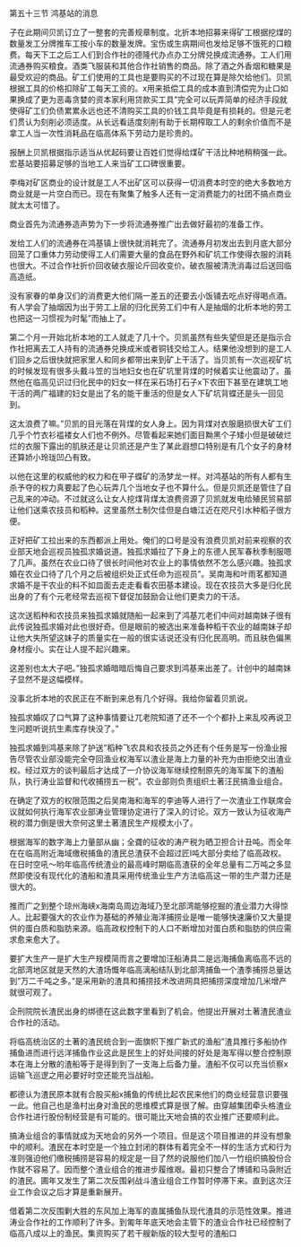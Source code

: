 

第五十三节 鸿基站的消息

子在此期间贝凯订立了一整套的完善规章制度。北折本地招募来得矿工根据挖煤的数量发工分牌推车工按小车的数量发牌。宝伤或生病期间也发给足够不饿死的口粮费。每天下工之后工人们到合作社的德隆代办点办工分牌兑换成流通券。工人们用流通券购买粮食。酒类飞服装和其他合作社销售的商品。除了酒之外香烟和糖果是最受欢迎的商品。矿工们使用的工具也是要购买的不过现在算是除欠给他们。贝凯根据工具的价格扣除矿工每天工资的。x用来抵偿工具的成本直到清偿完为止口如果换成了更为恶毒贪婪的资本家利用贷款买工具”完全可以玩弄简单的经济手段就使得矿工们负债累累永远也还不清购买工具的价钱工具毕竟是有损耗的。但是元老们贯认为刻削必须适度。从长远看适度刻削有助于长期榨取工人的剩余价值而不是拿工人当一次性消耗品在临高体系下劳动力是珍贵的。

报酬上贝凯根据指示适当从优起码要让百姓们觉得给煤矿干活比种地稍稍强一此。宏基站要招募足够的当地工人来当矿工口碑很重要。

李梅对矿区商业的设计就是工人不出矿区可以获得一切消费本时空的绝大多数地方商业就是一片空白而已。现在有聚集了触多人还有一定消费能力的社团不搞点商业就太太可惜了。

商业首先为流通券造声势为下一步将流通券推广出去做好最初的准备工作。

发给工人们的流通券在鸿基镇上很快就消耗完了。流通券月初发出去到月底大部分回笼了口重体力劳动使得工人们需要大量的食品在野外和矿坑工作使得衣服的消耗也很大。不过合作社折价回收破衣服论斤回收变价。破衣服被清洗消毒过后送回临高造纸。

没有家眷的单身汉们的消费更大他们隔一差五的还要去小饭铺去吃点好得喝点酒。有人学会了抽烟因为出于劳工上层的归化民劳工们中有人是抽烟的北析本地的劳工也把这一习惯视为时髦”而抽上了。

第二个月一开始北析本地的工人就走了几十个。贝凯虽然有些失望但是还是指示合作社把离去工人持有的流通券兑换成米或者铜钱交给工人。结果他没想到的是工人们回乡之后很快就把家里人和同乡都带出来到矿上干活了。当贝凯有一次巡视矿坑的时候发现有很多头戴斗笠的当地妇女也在矿坑里背煤的时候着实让他震动了。虽然他在临高见识过归化民中的妇女一样在采石场打石子x下农田下甚至在建筑工地干活的两广福建的妇女是出了名的能干重活的但是女人下矿坑背蝶还是头一回见到。

这太浪费了嘛。”贝凯的目光落在背煤的女人身上。因为背煤对衣服磨损很大矿工们几乎个竹衣衫褴褛女人们也不例外。尽管看起来她们面目黝黑个子矮小但是破破烂烂的衣服下露出的肌肤还是让贝凯还是产生了某此遐想口特别是有几个女子的身材还算娇小玲珑凹凸有致。

以他在这里的权威他的权力和在甲子蝶矿的汤梦龙一样。对鸿基站的所有人都有生杀予夺的权力真要起了色心玩弄几个当地女子也不算什么。但是贝凯还是管住了自己乱来的冲动。不过就这么让女人挖煤背煤太浪费资源了贝凯就发电给殖民贸易部让他们送乘农技员和稻种。这里虽然土制欠佳但是白塘江近在咫尺引水种稻子很方便。

正好把矿工拉出来的东西都派上用处。俺们的口号是没有浪费贝凯对前来视察的农业部天地会巡视员独孤求婚说道。独孤求婚拉了下身上的东德人民军春秋季制服嗯了几声。虽然在农业口待了很长时间他对农业上的事情依然不怎么感兴趣。独孤求婚在农业口待了几个月之后被组织处正式任命为巡视员”。吴南海和叶雨茗都知道求婚不是干农业的料不如皿面去走走看看农田基本建设。现在农技员大多是归化民出身的了有个元老经常去巡视下督促加鼓励会让他们更卖力的干活。

这次送稻种和农技员来独孤求婚就随船一起来到了鸿基兀老们中间对越南妹子很有此传说独孤求婚对此也很好奇。但是眼前的被选出来准备种稻干农业的越南妹子却让他大失所望这妹子的质量实在一般的很实话说还没有归化民高明。而且肤色偏黑身材瘦小。实在让人提不起兴趣来。

这差别也太大子吧。”独孤求婚暗暗后悔自己要求到鸿基来出差了。计创中的越南妹子显然不是这幅模样。

没事北折本地的农民正在不断到来总有几个好得。我给你留着贝凯说。

独孤求婚叹了口气算了这种事情要让兀老院知道了还不一个个都扑上来乱咬再说卫生问题听说抗生素库存快没了。”

独孤求婚到鸿基来除了护送”稻种飞农具和农技员之外还有个任务是写一份渔业报告尽管农业部没能完全夺回渔业权海军以渣业是海上力量的补充为由拒绝交出渣业权。经过双方的谈判最后才达成了一介协议海军继续控制原先的海军属下的渣船队，执行涛业监督和代收捕捞五一税”。农业部则负责组织土著汪民搞渔业组合。

在确定了双方的权限范围之后吴南海和海军的李迪等人进行了一次渣业工作联席会议就如何执行海军农业部涛业管理协定进行了深入的讨论。双方一致认为征收海产税的潜力倒是很大奈何这里土著渣民生产规模太小了。

根据海军的数字海上力量部从幽；全聋的征收的涛产税为晒卫担合计丑吨。而全年在在临高附近海域缴税捕鱼的渣民总渣获不会超过匠I吨大部分卖给了临高政权。在日时空吼～哟年临高传统渣业的最高峰时期临高渣获的全年总量有二万吨之多显然即使没有现代化的渣船和渣具采用传统渔业生产方法临高这一带的生产潜力还是很大的。

推而广之到整个琼州海峡x海南岛周边海域乃至北部湾能够挖掘的渣业潜力大得惊人。比起要强大的农业作为基础的养殖业海洋捕捞业是唯一能够快速廉价又大量提供的蛋白质和脂肪来源。临高政权控制下的人口不断增加对蛋白质和脂肪的供应需求愈来愈大了。

要扩大生产一是扩大生产规模简而言之要增加汪船涛具二是远海捕鱼离临高不远的北部湾地区就是天然的大渣场慨年临高漓船结队到北部湾捕鱼一个渣季捕捞总量达到”万二千吨之多。”是采用新的渣具和捕捞技术改进网具把捕捞深度增加几米增产就很可观了。

企刑院院长渣民出身的绑德在这此数字里看到了机会。他提出开展对土著渣民渣业合作社的活动。

将临高统治区的土著的渣民统合到一面旗帜下推广新式的渔船”渣具推行多船协作捕鱼进而进行远洋捕鱼作业这此是民生上的好处间接的好处是海军得以整合控制原本在海上分散的渣船等于是得到到了一支海上后备力量。渣船不仅可以充当侦察x运输飞巡逻之用必要好时空还能充当战船。

都德认为渣民原本就有合股买船x捕鱼的传统比起农民来他们的商业经营意识要强一此。他自己也是渔村出身对渔民的思维模式算是很了解。由穿越集团牵头格渣业合作社进行股份制经营是有可能的。很可能比天地会搞的农业推广还要顺利此。

搞涛业组合的事情就成为天地会的另外一个项目。但是这个项目推进的并没有想象中的顺利。渣民在本时空是一个独立封闭的群体有着完全不一样的生活方式和行为准则强迫他们缴税捕捞是容易的规定是一目了然的说服他们加八一竹组织搞股份合作就不容易了。因而整个渣业组合的推进步履维艰。最初只整合了博铺和马袅附近的渣民。圃年又发生了第二次反围剁战斗渣业组合工作暂时停滞下来。直到这次汪业工作会议之后才算是重新展开。

借着第二次反围剿大胜的东风加上海军的直属捕鱼队现代渣具的示范性效果。推进涛业合作社的工作顺利了许多。到匍年年底天地会主管下的渣业合作社已经控制了临高八成以上的渔民。集资购买了若干艘新版的较大型号的渣船口

